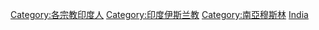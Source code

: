 {{Commons category|Muslims from India}}

[[Category:各宗教印度人|Category:各宗教印度人]]
[[Category:印度伊斯兰教|Category:印度伊斯兰教]]
[[Category:南亞穆斯林|Category:南亞穆斯林]]
[[Category:各國穆斯林|India]]
